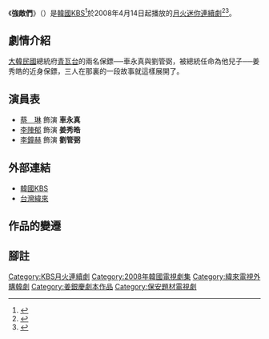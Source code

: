 {{noteTA
|T=zh-hans:强敌们;zh-hant:強敵們;zh-cn:甜心特工;zh-tw:愛在青瓦臺;
|1=zh-hans:强敌们;zh-hant:強敵們;zh-cn:甜心特工;zh-tw:愛在青瓦臺;
}}
{{電視節目信息框
| 名稱       = 強敵們
| 原名       = {{lang|ko|강적들}}
| 圖片       = 強敵們.jpg
| 圖說       = 官方宣傳海報
| 類型       = [[愛情|愛情]]
| 編劇       = [[姜銀慶|姜銀慶]]
| 導演       = [[韓俊瑞|韓俊瑞]]
| 演出       = [[蔡琳|蔡琳]]、[[李陣郁|李陣郁]]、[[李鐘赫|李鐘赫]]
| 國家       = {{KOR}}
| 語言       = [[韓語|韓語]]
| 集數       = 16
| 每集長     = 60分鐘
| 製作人     = [[黃義慶|黃義慶]]
| 頻道       = 
| 電視台     = [[KBS第2頻道|KBS 2TV]]
| 視頻制式   = 
| 首播國家   = {{KOR}}
| 開始       = {{start date|2008|4|14}}
| 結束       = {{end date|2008|6|3}}
| 相關劇集   = 
| 官方網站   = http://www.kbs.co.kr/drama/kangjeok/
| imdb_id    = 
| tv_com_id  = 
| 中國大陸名稱 = 甜心特-{}-工
| 台灣名稱   = 愛在青-{}-瓦臺
| 港澳名稱   = 
| 馬新名稱   = 
}}
《'''強敵們'''》（{{lang-ko|'''강적들'''}}）是[[大韓民國|韓國]][[韓國放送公社|KBS]]<ref>{{Cite web|url=http://ent.qq.com/a/20080416/000093.htm|title=《强敌们》开播蔡琳转型受欢迎 正统韩剧复活_海外电视剧_娱乐_腾讯网|accessdate=2018-02-10|work=ent.qq.com|archive-date=2018-02-11|archive-url=https://web.archive.org/web/20180211071719/http://ent.qq.com/a/20080416/000093.htm|dead-url=no}}</ref>於2008年4月14日起播放的[[KBS月火迷你連續劇|月火迷你連續劇]]<ref>{{Cite web|url=http://ent.163.com/08/0604/09/4DJ7PFGG00031GVS.html|title=蔡琳《强敌们》8.6％的收视率惨淡落幕_网易娱乐|accessdate=2018-02-10|last=网易|work=ent.163.com|archive-date=2018-02-11|archive-url=https://web.archive.org/web/20180211073155/http://ent.163.com/08/0604/09/4DJ7PFGG00031GVS.html|dead-url=no}}</ref><ref>{{Cite web|url=http://ent.qq.com/a/20080605/000228.htm|title=《强敌们》低收视率冷淡收场 蔡琳演技获赞赏_海外电视剧_娱乐_腾讯网|accessdate=2018-02-10|work=ent.qq.com|archive-date=2018-02-11|archive-url=https://web.archive.org/web/20180211071816/http://ent.qq.com/a/20080605/000228.htm|dead-url=no}}</ref>。

==劇情介紹==
[[大韓民國|大韓民國]]總統府[[青瓦台|青瓦台]]的兩名保鏢──車永真與劉管弼，被總統任命為他兒子──姜秀皓的近身保鏢，三人在那裏的一段故事就這樣展開了。

==演員表==
*[[蔡琳|蔡　琳]] 飾演 '''車永真'''
*[[李陣郁|李陣郁]] 飾演 '''姜秀皓'''
*[[李鐘赫|李鐘赫]] 飾演 '''劉管弼'''

==外部連結==
* [http://www.kbs.co.kr/drama/kangjeok 韓國KBS] {{Wayback|url=http://www.kbs.co.kr/drama/kangjeok |date=20080421215506 }} {{ko}}
* [http://drama.videoland.com.tw/channel/kangjeok/default.htm 台灣緯來] {{Wayback|url=http://drama.videoland.com.tw/channel/kangjeok/default.htm |date=20090902075559 }} {{zh-tw}}

==作品的變遷==
{{電視節目的變遷
|電視台= {{KOR}} [[KBS第2頻道|KBS 2TV]]
|播放檔次= [[KBS月火迷你連續劇|月火劇]]
|節目名稱= 強敵-{}-們<br />（2008.4.14 - 2008.6.3）
|上一節目= [[單身爸爸戀愛中|單身爸爸戀愛中]]<br />（2008.2.18 - 2008.4.8）
|下一節目= [[最強七迂|最強七迂]]<br />（2008.6.17 - 2008.8.19）
}}
{{電視節目的變遷
| 電視台= {{flagicon|Taiwan}} 台灣 [[緯來戲劇台|緯來戲劇台]]
| 播放檔次= 星期一至五22:00-23:00
| 節目名稱= 愛在青瓦-{}-臺<br />（2009.8.10 - 2009.9.11）
| 上一節目= [[食客_(電視劇)|食客]]<br />（2009.6.17 - 2009.8.7）
| 下一節目= [[貝多芬病毒|貝多芬病毒]]<br />（2009.9.14 - 2009.10.21）}}
{{電視節目的變遷
|電視台= {{CHN}} [[星空卫视|星空卫视]]| 
|播放檔次= 星期一至星期五 19:00 - 21:00 
|節目名稱= 甜心特-{}-工<br />(2010.4.14 - 2010.5.1)
|上一節目= [[福气又安康|福气又安康]]
|下一節目= [[生死谜谍IRIS|生死谜谍IRIS]]<br/>（2010.4.16<ref>可能是甜心特工大结局播放时间错误 IRIS是在4.16开播{{cite web |url=http://et.21cn.com/star/zhuixing/rihan/2010/04/11/7458919.shtml |title=存档副本 |accessdate=2011-08-12 |deadurl=yes |archiveurl=https://web.archive.org/web/20100912122037/http://et.21cn.com/star/zhuixing/rihan/2010/04/11/7458919.shtml |archivedate=2010-09-12 }}</ref> - ？）
}} 
== 腳註 ==
{{reflist}}

{{KBS月火迷你連續劇}}

{{DEFAULTSORT:Gangjeogdeul}}
[[Category:KBS月火連續劇|Category:KBS月火連續劇]]
[[Category:2008年韓國電視劇集|Category:2008年韓國電視劇集]]
[[Category:緯來電視外購韓劇|Category:緯來電視外購韓劇]]
[[Category:姜銀慶劇本作品|Category:姜銀慶劇本作品]]
[[Category:保安題材電視劇|Category:保安題材電視劇]]